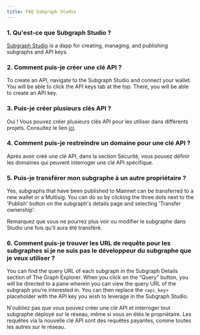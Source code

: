 ```yaml
---
title: FAQ Subgraph Studio
---
```


### 1. Qu'est-ce que Subgraph Studio ?

[Subgraph Studio](https://thegraph.com/studio/) is a dapp for creating, managing, and publishing subgraphs and API keys.

### 2. Comment puis-je créer une clé API ?

To create an API, navigate to the Subgraph Studio and connect your wallet. You will be able to click the API keys tab at the top. There, you will be able to create an API key.

### 3. Puis-je créer plusieurs clés API ?

Oui ! Vous pouvez créer plusieurs clés API pour les utiliser dans différents projets. Consultez le lien [ici](https://thegraph.com/studio/apikeys/).

### 4. Comment puis-je restreindre un domaine pour une clé API ?

Après avoir créé une clé API, dans la section Sécurité, vous pouvez définir les domaines qui peuvent interroger une clé API spécifique.

### 5. Puis-je transférer mon subgraphe à un autre propriétaire ?

Yes, subgraphs that have been published to Mainnet can be transferred to a new wallet or a Multisig. You can do so by clicking the three dots next to the 'Publish' button on the subgraph's details page and selecting 'Transfer ownership'.

Remarquez que vous ne pourrez plus voir ou modifier le subgraphe dans Studio une fois qu'il aura été transféré.

### 6. Comment puis-je trouver les URL de requête pour les subgraphes si je ne suis pas le développeur du subgraphe que je veux utiliser ?

You can find the query URL of each subgraph in the Subgraph Details section of The Graph Explorer. When you click on the “Query” button, you will be directed to a pane wherein you can view the query URL of the subgraph you’re interested in. You can then replace the `<api_key>` placeholder with the API key you wish to leverage in the Subgraph Studio.

N'oubliez pas que vous pouvez créer une clé API et interroger tout subgraphe déployé sur le réseau, même si vous en étés le propriétaire. Les requêtes via la nouvelle clé API sont des requêtes payantes, comme toutes les autres sur le réseau.
